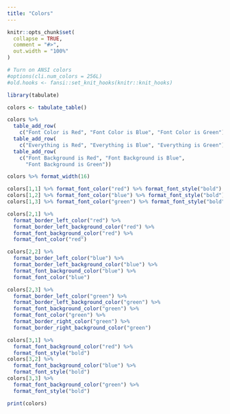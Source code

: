 ```yaml
---
title: "Colors"
---
```


```r
knitr::opts_chunk$set(
  collapse = TRUE,
  comment = "#>",
  out.width = "100%"
)

# Turn on ANSI colors
#options(cli.num_colors = 256L)
#old.hooks <- fansi::set_knit_hooks(knitr::knit_hooks)
```

```r
library(tabulate)
```

```r
colors <- tabulate_table()

colors %>% 
  table_add_row(
    c("Font Color is Red", "Font Color is Blue", "Font Color is Green")) %>% 
  table_add_row(
    c("Everything is Red", "Everything is Blue", "Everything is Green")) %>% 
  table_add_row(
    c("Font Background is Red", "Font Background is Blue", 
      "Font Background is Green"))

colors %>% format_width(16)

colors[1,1] %>% format_font_color("red") %>% format_font_style("bold")
colors[1,2] %>% format_font_color("blue") %>% format_font_style("bold")
colors[1,3] %>% format_font_color("green") %>% format_font_style("bold")

colors[2,1] %>% 
  format_border_left_color("red") %>% 
  format_border_left_background_color("red") %>% 
  format_font_background_color("red") %>% 
  format_font_color("red")

colors[2,2] %>% 
  format_border_left_color("blue") %>% 
  format_border_left_background_color("blue") %>% 
  format_font_background_color("blue") %>% 
  format_font_color("blue")

colors[2,3] %>% 
  format_border_left_color("green") %>% 
  format_border_left_background_color("green") %>% 
  format_font_background_color("green") %>% 
  format_font_color("green") %>% 
  format_border_right_color("green") %>% 
  format_border_right_background_color("green")

colors[3,1] %>% 
  format_font_background_color("red") %>% 
  format_font_style("bold")
colors[3,2] %>% 
  format_font_background_color("blue") %>% 
  format_font_style("bold")
colors[3,3] %>% 
  format_font_background_color("green") %>% 
  format_font_style("bold")

print(colors)
```


